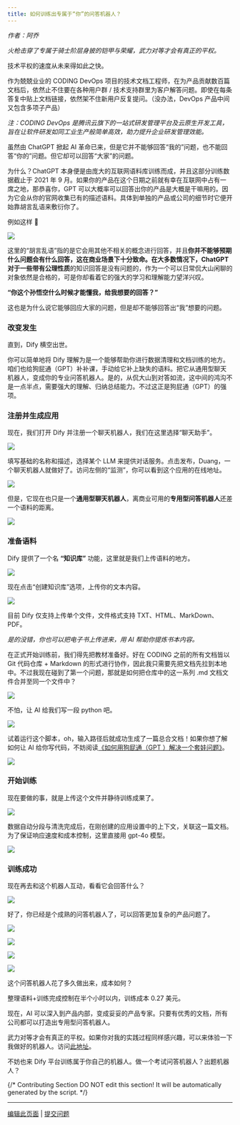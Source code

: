 ```yaml
---
title: 如何训练出专属于“你”的问答机器人？
---
```



_作者：阿乔_

_火枪击穿了专属于骑士阶层身披的铠甲与荣耀，武力对等才会有真正的平权。_

技术平权的速度从未来得如此之快。

作为兢兢业业的 CODING DevOps 项目的技术文档工程师，在为产品贡献数百篇文档后，依然止不住要在各种用户群 / 技术支持群里为客户解答问题。即使在每条答复中贴上文档链接，依然架不住新用户反复提问。（没办法，DevOps 产品中间又包含多项子产品）

_注：CODING DevOps 是腾讯云旗下的一站式研发管理平台及云原生开发工具，旨在让软件研发如同工业生产般简单高效，助力提升企业研发管理效能。_

虽然由 ChatGPT 掀起 AI 革命已来，但是它并不能够回答“我的”问题，也不能回答“你的”问题。但它却可以回答“大家”的问题。

为什么？ChatGPT 本身便是由庞大的互联网语料库训练而成，并且这部分训练数据截止于 2021 年 9 月。如果你的产品在这个日期之前就有幸在互联网中占有一席之地，那恭喜你，GPT 可以大概率可以回答出你的产品是大概是干嘛用的。因为它会从你的官网收集已有的描述语料。具体到单独的产品或公司的细节时它便开始靠胡言乱语来敷衍你了。

例如这样 🔽

![](https://assets-docs.dify.ai/dify-enterprise-mintlify/zh_CN/learn-more/use-cases/f7ddcb5342558d19fd51d7222be5209d.png)

这里的“胡言乱语”指的是它会用其他不相关的概念进行回答，并且**你并不能够预期什么问题会有什么回答，这在商业场景下十分致命。在大多数情况下，ChatGPT 对于一些带有公理性质**的知识回答是没有问题的，作为一个可以日常侃大山闲聊的对象依然是合格的，可是你却看着它的强大的学习和理解能力望洋兴叹。

**“你这个孙悟空什么时候才能懂我，给我想要的回答？”**

这也是为什么说它能够回应大家的问题，但是却不能够回答出“我”想要的问题。

### **改变发生**

直到，Dify 横空出世。

你可以简单地将 Dify 理解为是一个能够帮助你进行数据清理和文档训练的地方。咱们也给狗屁通（GPT）补补课，手动给它补上缺失的语料。把它从通用型聊天机器人，变成你的专业问答机器人。是的，从侃大山到对答如流，这中间的鸿沟不是一点半点，需要强大的理解、归纳总结能力。不过这正是狗屁通（GPT）的强项。

### **注册并生成应用**

现在，我们打开 Dify 并注册一个聊天机器人，我们在这里选择“聊天助手”。

![](https://assets-docs.dify.ai/2024/11/8f25c739e69de061496637f08334dd1b.png)

填写基础的名称和描述，选择某个 LLM 来提供对话服务。点击发布，Duang，一个聊天机器人就做好了。访问左侧的“监测”，你可以看到这个应用的在线地址。

![](https://assets-docs.dify.ai/2024/11/15e39d55291a97e59e8349a2f84302ee.png)

但是，它现在也只是一个**通用型聊天机器人**，离商业可用的**专用型问答机器人**还差一个语料的距离。

![](https://assets-docs.dify.ai/dify-enterprise-mintlify/zh_CN/learn-more/use-cases/e753c7f36e8a2f04c8180f771e63431b.png)

### **准备语料**

Dify 提供了一个名 **“知识库”** 功能，这里就是我们上传语料的地方。

![](https://assets-docs.dify.ai/2024/11/46204d061fe14ada59735229a85e8d1a.png)

现在点击“创建知识库”选项，上传你的文本内容。

![](https://assets-docs.dify.ai/2024/11/1f35dc6c1b4ee2c307e024fb9755d417.png)

目前 Dify 仅支持上传单个文件，文件格式支持 TXT、HTML、MarkDown、PDF。

_是的没错，你也可以把电子书上传进来，用 AI 帮助你提炼书本内容。_

在正式开始训练前，我们得先把教材准备好。好在 CODING 之前的所有文档皆以 Git 代码仓库 + Markdown 的形式进行协作，因此我只需要先把文档先拉到本地中。不过我现在碰到了第一个问题，那就是如何把仓库中的这一系列 .md 文档文件合并至同一个文件中？

![](https://assets-docs.dify.ai/dify-enterprise-mintlify/zh_CN/learn-more/use-cases/88018cc39f6b1244ffd5a1c11fc8ccbe.png)

不怕，让 AI 给我们写一段 python 吧。

![](https://assets-docs.dify.ai/dify-enterprise-mintlify/zh_CN/learn-more/use-cases/1cfbe712bec52acc0d1ee50d96e809f2.png)

试着运行这个脚本，oh，输入路径后就成功生成了一篇总合文档！如果你想了解如何让 AI 给你写代码，不妨阅读[《如何用狗屁通（GPT ）解决一个套娃问题》](http://mp.weixin.qq.com/s?__biz=MzU2Njg1NDA3Mw==\&mid=2247484248\&idx=1\&sn=50809b40f520c767483e1a7b0eefb9c1\&chksm=fca76b8ecbd0e298e627140d63e7b3383d226ab293a2e8fefa04b5a1ee12f187520560ec1579\&scene=21#wechat_redirect)。

![](https://assets-docs.dify.ai/dify-enterprise-mintlify/zh_CN/learn-more/use-cases/c8dbaf3241dbd50507165524c7ed6451.png)

### **开始训练**

现在要做的事，就是上传这个文件并静待训练成果了。

![](https://assets-docs.dify.ai/dify-enterprise-mintlify/zh_CN/learn-more/use-cases/f66100f8d87ea88b7f2d9be6f4db32c7.jpeg)

数据自动分段与清洗完成后，在刚创建的应用设置中的上下文，关联这一篇文档。为了保证响应速度和成本控制，这里直接用 gpt-4o 模型。

![](https://assets-docs.dify.ai/2024/11/5878266c7a7c8729e44fb660b8108393.png)

### **训练成功**

现在再去和这个机器人互动，看看它会回答什么？

![](https://assets-docs.dify.ai/dify-enterprise-mintlify/zh_CN/learn-more/use-cases/22d5d5621a1b1eedfdf698cdf8a5ac2d.png)

好了，你已经是个成熟的问答机器人了，可以回答更加复杂的产品问题了。

![](https://assets-docs.dify.ai/dify-enterprise-mintlify/zh_CN/learn-more/use-cases/18558406335d11b26717e8b1cf70a673.png)

![](https://assets-docs.dify.ai/dify-enterprise-mintlify/zh_CN/learn-more/use-cases/f81842d0d74050c03cc4895c497a26b9.png)

![](https://assets-docs.dify.ai/dify-enterprise-mintlify/zh_CN/learn-more/use-cases/038e6c5dab7a8625079669b6bfdb6adc.png)

![](https://assets-docs.dify.ai/dify-enterprise-mintlify/zh_CN/learn-more/use-cases/829c51e5c45e149957df7b5531639d2a.png)

这个问答机器人花了多久做出来，成本如何？

整理语料+训练完成控制在半个小时以内，训练成本 0.27 美元。

现在，AI 可以深入到产品内部，变成妥妥的产品专家。只要有优秀的文档，所有公司都可以打造出专用型问答机器人。

武力对等才会有真正的平权。如果你对我的实践过程同样感兴趣，可以来体验一下我做好的机器人。访问[此地址](https://udify.app/chat/F2Y4bKEWbuCb1FTC)。

不妨也来 Dify 平台训练属于你自己的机器人。做一个考试问答机器人？出题机器人？

{/*
Contributing Section
DO NOT edit this section!
It will be automatically generated by the script.
*/}

---

[编辑此页面](https://github.com/langgenius/dify-docs/edit/main/zh-hans/learn-more/use-cases/train-a-qa-chatbot-that-belongs-to-you.mdx) | [提交问题](https://github.com/langgenius/dify-docs/issues/new?template=docs.yml)

